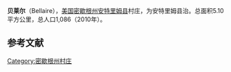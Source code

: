 {{Infobox settlement
|name            = 贝莱尔
|settlement_type          = 村
|nickname                 = 
|motto                    = 

<!-- Images -->
|image_skyline            = Antrim County Courthouse.jpg
|imagesize                = 
|image_caption            = Antrim County Courthouse in Bellaire
|image_flag               = 
|image_seal               = 

|image_map = Antrim_County_Michigan_Incorporated_and_Unincorporated_areas_Bellaire_Highlighted.svg
|mapsize                  = 250px
|map_caption              = 所在位置
|image_map1               = 
|mapsize1                 = 
|map_caption1             = 

<!-- Location -->
|coordinates_region       = US-MI
|subdivision_type         = 国家
|subdivision_name         = 美国
|subdivision_type1        = [[美国行政区划|州]]
|subdivision_name1        = [[密歇根州|密歇根州]]
|subdivision_type2        = [[密歇根州行政区划|县]]
|subdivision_name2        = [[安特里姆县|安特里姆县]]

|area_footnotes           = 
|area_magnitude           = 
|area_total_km2           = 5.10
|area_land_km2            = 4.77
|area_water_km2           = 0.34
|area_total_sq_mi         = 1.97
|area_land_sq_mi          = 1.84
|area_water_sq_mi         = 0.13

<!-- Population -->
|population_as_of         = 2010年
|population_est           = 1079
|pop_est_as_of            = 2012<ref name="2012 Pop Estimate">{{cite web|title=Population Estimates|url=http://www.census.gov/popest/data/cities/totals/2012/SUB-EST2012.html|publisher=[[United_States_Census_Bureau|United States Census Bureau]]|accessdate=2013-06-03|archive-url=https://www.webcitation.org/6HQu4Spqa?url=http://www.census.gov/popest/data/cities/totals/2012/SUB-EST2012.html|archive-date=2013-06-17|dead-url=yes}}</ref>
|population_total         = 1086
|population_density_km2   = 227.9
|population_density_sq_mi = 590.2

|timezone                 = [[北美东部时区|北美东部时间(EST)]]
|utc_offset               = -5
|timezone_DST             = EDT
|utc_offset_DST           = -4
|elevation_footnotes      = 
|elevation_m              = 191
|elevation_ft             = 627
|latd = 44 |latm = 58 |lats = 25 |latNS = N
|longd = 85 |longm = 12 |longs = 21 |longEW = W
|coordinates_display      = inline,title
|coordinates_type         = type:city_region:US-MI_source:GNIS

<!-- Area/postal codes & others -->
|postal_code_type         = 邮编
|postal_code              = 49615
|footnotes                = 
}}
'''贝莱尔'''（Bellaire），[[美国|美国]][[密歇根州|密歇根州]][[安特里姆县|安特里姆县]]村庄，为安特里姆县治。总面积5.10平方公里，总人口1,086（2010年）。


==参考文献==
{{reflist}}


[[Category:密歇根州村庄|Category:密歇根州村庄]]